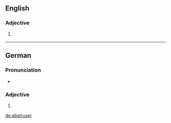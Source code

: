 ==English==

===Adjective===
{{head|en|adjective comparative form}}

# {{context|rare|lang=en}} {{en-comparative of|abstruse}}

----

==German==

===Pronunciation===
* {{audio|De-abstruser.ogg|Audio|lang=de}}

===Adjective===
{{head|de|adjective form}}

# {{inflected form of|abstrus|lang=de}}

[[de:abstruser]]